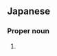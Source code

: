 ==Japanese==
{{ja-kanjitab|はる|か|yomi=k}}

===Proper noun===
{{ja-pos|はるか|proper}}

# {{given name|female|lang=ja|sort=はるか}}